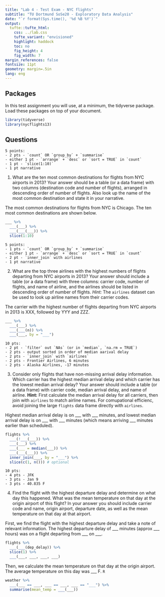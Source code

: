 ```yaml
---
title: "Lab 4 - Test Exam - NYC flights"
subtitle: "TU Dortmund SoSe20 - Exploratory Data Analysis"
date: "`r format(Sys.time(), '%d %B %Y')`"
output: 
  tufte::tufte_html:
    css: ../lab.css
    tufte_variant: "envisioned"
    highlight: haddock
    toc: no
    fig_height: 4
    fig_width: 7
margin_references: false
fontsize: 11pt
geometry: margin=.5in
lang: eng
---
```


## Packages

In this test assignment you will use, at a minimum, the tidyverse package. 
Load these packages on top of your document.

```r
library(tidyverse)
library(nycflights13)
```


## Questions 

<!-- Question 1 -->

```marginfigure
5 points:  
- 2 pts - `count` OR `group_by` + `summarise`  
- either 1 pt - `arrange` + `desc` or `sort = TRUE` in `count` 
- 1 pt - `slice(1:10)`
- 1 pt narrative
```

1. What are the ten most common destinations for flights from NYC airports in 
2013? Your answer should be a table (or a data frame) with two columns 
(destination code and number of flights), arranged in descending order of number 
of flights. Also look up the name of the most common destination and state it 
in your narrative.

The most common destinations for flights from NYC is Chicago. The ten most 
common destinations are shown below.

```r
___ %>%
  ___(___) %>%
  ___(___(___)) %>%
  slice(1:10)
```

<!-- Question 2 -->

```marginfigure
5 points:  
- 1 pts - `count` OR `group_by` + `summarise`  
- either 1 pt - `arrange` + `desc` or `sort = TRUE` in `count` 
- 2 pt - `inner_join` with airlines  
- 1 pt narrative  
```

2. What are the top three airlines with the highest numbers of flights 
departing from NYC airports in 2013? Your answer should include a table 
(or a data frame) with three columns: carrier code, number of flights, 
and name of airline, and the airlines should be listed in descending order of 
number of flights. *Hint:* The `airlines` dataset can be used to look up 
airline names from their carrier codes.

The carrier with the highest number of flights departing from NYC airports in 
2013 is XXX, followed by YYY and ZZZ.

```r
___ %>%
  ___(___) %>%
  ___(___(n)) %>%
  ___(___, by = "___")
```

<!-- Question 3 -->

```marginfigure
10 pts:  
- 2 pt - `filter` out `NAs` (or in `median`, `na.rm = TRUE`)  
- 2 pts - output sorted in order of median aarival delay  
- 2 pts - `inner_join` with `airlines`  
- 2 pts - Frontier Airlines, 6 minutes  
- 2 pts - Alaska Airlines, -17 minutes  
```

3. Consider only flights that have non-missing arrival delay information. 
Which carrier has the highest median arrival delay and which carrier has the 
lowest median arrival delay? Your answer should include a table (or a data 
frame) with carrier code, median arrival delay, and name of airline. 
**Hint:** First calculate the median arrival delay for all carriers, then 
join with `airlines` to match airline names. For comupational efficienc, avoid 
joining the large `flights` data frame directly with `airlines`.

Highest median arrival delay is on ___ with ___ minutes, and 
lowest median arrival delay is on ___ with ___ minutes (which means 
arriving ___ minutes earlier than scheduled).

```r
flights %>%
  ___(!___(___)) %>%
  ___(___) %>%
  ___(___ = median(___)) %>%
  ___(___(___)) %>%
  inner_join(___, by = "___") %>%
  slice(c(1, n())) # optional
```

<!-- Question 4 -->

```marginfigure
10 pts:  
- 4 pts - JFK  
- 3 pts - Jan 9  
- 3 pts - 40.835 F  
```

4. Find the flight with the highest departure delay and determine on what day 
this happened. What was the mean temperature on that day at the origin 
airport of this flight? In your answer you should include carrier code and name, 
origin airport, departure date, as well as the mean temperature on that day 
at that airport. 

First, we find the flight with the highest departure delay and take a note 
of relevant information. The highest departure delay of ___ minutes 
(approx ___ hours) was on a flight departing from ___ on ___. 

```r
flights %>%
  ___(___(dep_delay)) %>%
  slice(1) %>%
  ___(___, ___, ___, ___)
```

Then, we calculate the mean temperature on that day at the origin airport. 
The average temperature on this day was ___ F. `R`

```r
weather %>%
  ___(___ == ___, ___ == ___, ___ == "___") %>%
  summarise(mean_temp = ___(___))
```
